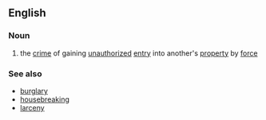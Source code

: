 ==English==
===Noun===
{{wikipedia}}
{{en-noun|sg=[[breaking]] and [[entering]]|-}}
# the [[crime]] of gaining [[unauthorized]] [[entry]] into another's [[property]] by [[force]]
===See also===
*[[burglary]]
*[[housebreaking]]
*[[larceny]]